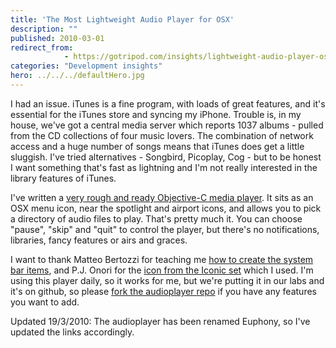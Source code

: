 ```yaml
---
title: 'The Most Lightweight Audio Player for OSX'
description: ""
published: 2010-03-01
redirect_from: 
            - https://gotripod.com/insights/lightweight-audio-player-osx/
categories: "Development insights"
hero: ../../../defaultHero.jpg
---
```

I had an issue. iTunes is a fine program, with loads of great features, and it's essential for the iTunes store and syncing my iPhone. Trouble is, in my house, we've got a central media server which reports 1037 albums - pulled from the CD collections of four music lovers. The combination of network access and a huge number of songs means that iTunes does get a little sluggish. I've tried alternatives - Songbird, Picoplay, Cog - but to be honest I want something that's fast as lightning and I'm not really interested in the library features of iTunes.

I've written a [very rough and ready Objective-C media player](http://github.com/colinramsay/euphony). It sits as an OSX menu icon, near the spotlight and airport icons, and allows you to pick a directory of audio files to play. That's pretty much it. You can choose "pause", "skip" and "quit" to control the player, but there's no notifications, libraries, fancy features or airs and graces.

I want to thank Matteo Bertozzi for teaching me [how to create the system bar items](http://th30z.netsons.org/2008/10/cocoa-system-statusbar-item-aka-traybar/), and P.J. Onori for the [icon from the Iconic set](http://somerandomdude.com/projects/iconic/) which I used. I'm using this player daily, so it works for me, but we're putting it in our labs and it's on github, so please [fork the audioplayer repo](http://github.com/colinramsay/euphony) if you have any features you want to add.

Updated 19/3/2010: The audioplayer has been renamed Euphony, so I've updated the links accordingly.
